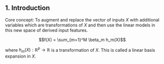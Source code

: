 ## 1. Introduction

Core concept: To augment and replace the vector of inputs $X$ with additional variables which are transformations of $X$ and then use the linear models in this new space of derived input features. 

$$f(X) = \sum_{m=1}^M \beta_m h_m(X)$$

where $h_m(X): \mathbb{R}^p\rightarrow \mathbb{R}$ is a transformation of $X$. This is called a linear basis expansion in $X$. 